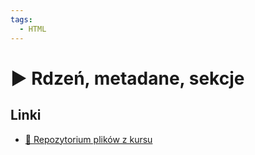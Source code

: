 ```yaml
---
tags:
  - HTML
---
```



# ▶️ Rdzeń, metadane, sekcje

<YouTubePlayer videoId="XXlB_1aIQXg" />

## Linki

- [💾 Repozytorium plików z kursu](https://github.com/codisity/kurs-html)

